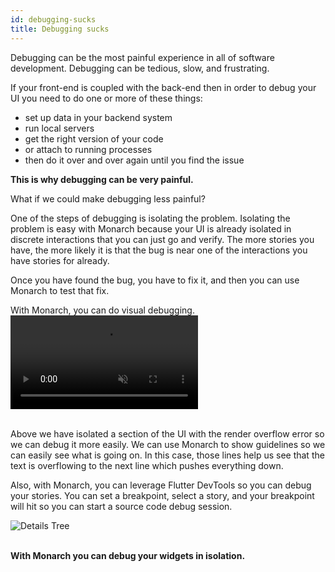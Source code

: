 ```yaml
---
id: debugging-sucks
title: Debugging sucks
---
```



<FertrigAuthor/>

Debugging can be the most painful experience in all of software development. 
Debugging can be tedious, slow, and frustrating.

If your front-end is coupled with the back-end then in order to debug your 
UI you need to do one or more of these things:

- set up data in your backend system
- run local servers
- get the right version of your code
- or attach to running processes
- then do it over and over again until you find the issue

**This is why debugging can be very painful.**

What if we could make debugging less painful? 

One of the steps of debugging is isolating the problem. Isolating the problem 
is easy with Monarch because your UI is already isolated in 
discrete interactions that you can just go and verify. The more stories you 
have, the more likely it is that the bug is near one of the interactions you 
have stories for already.

Once you have found the bug, you have to fix it, and then you can use Monarch to test that fix.

With Monarch, you can do visual debugging. 
<video autoPlay={true} muted={true} loop={true} playsInline={true}>
    <source src="/assets/animation-debug.mp4" type="video/mp4" />
</video>
<br/>
<br/>

Above we have isolated a section of the UI with the render overflow error 
so we can debug it more easily. We can use Monarch to show guidelines so we can 
easily see what is going on. In this case, those lines help us see that the 
text is overflowing to the next line which pushes everything down.

Also, with Monarch, you can leverage Flutter DevTools so you can debug your 
stories. You can set a breakpoint, select a story, and your breakpoint will 
hit so you can start a source code debug session.

<img className="docs-screenshot macos" alt="Details Tree" src={breakpoint} />
<br/>
<br/>

**With Monarch you can debug your widgets in isolation.**